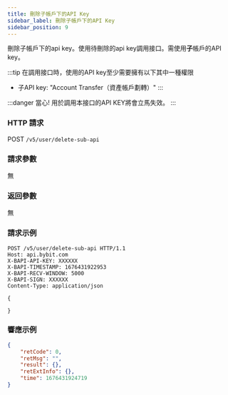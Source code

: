 ```yaml
---
title: 刪除子帳戶下的API Key
sidebar_label: 刪除子帳戶下的API Key
sidebar_position: 9
---
```


刪除子帳戶下的api key。使用待刪除的api key調用接口。需使用<b>子</b>帳戶的API key。

:::tip
在調用接口時，使用的API key至少需要擁有以下其中一種權限
* 子API key: "Account Transfer（資產帳戶劃轉）"
:::

:::danger
當心! 用於調用本接口的API KEY將會立馬失效。
:::

### HTTP 請求
POST `/v5/user/delete-sub-api`

### 請求參數
無


### 返回參數
無


### 請求示例

```http
POST /v5/user/delete-sub-api HTTP/1.1
Host: api.bybit.com
X-BAPI-API-KEY: XXXXXX
X-BAPI-TIMESTAMP: 1676431922953
X-BAPI-RECV-WINDOW: 5000
X-BAPI-SIGN: XXXXXX
Content-Type: application/json

{

}
```

### 響應示例

```json
{
    "retCode": 0,
    "retMsg": "",
    "result": {},
    "retExtInfo": {},
    "time": 1676431924719
}
```